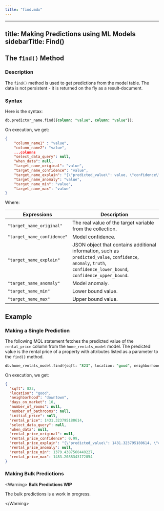 ```yaml
---
title: "find.mdx"
---
```


---
title: Making Predictions using ML Models
sidebarTitle: Find()
---

## The `find()` Method

### Description

The `find()` method is used to get predictions from the model table. The data is
not persistent - it is returned on the fly as a result-document.

### Syntax

Here is the syntax:

```sql
db.predictor_name.find({column: "value", column: "value"});
```

On execution, we get:

```json
{
    "column_name1" : "value",
    "column_name2": "value",
    ...columns
    "select_data_query": null,
    "when_data": null,
    "target_name_original": "value",
    "target_name_confidence": "value",
    "target_name_explain": "{\"predicted_value\": value, \"confidence\": value, \"anomaly\": null, \"truth\": null, \"confidence_lower_bound\": value \"confidence_upper_bound\": value}",
    "target_name_anomaly": "value",
    "target_name_min": "value",
    "target_name_max": "value"
}
```

Where:

| Expressions                | Description                                                                                                                                                        |
| -------------------------- | ------------------------------------------------------------------------------------------------------------------------------------------------------------------ |
| `"target_name_original"`   | The real value of the target variable from the collection.                                                                                                         |
| `"target_name_confidence"` | Model confidence.                                                                                                                                                  |
| `"target_name_explain"`    | JSON object that contains additional information, such as `predicted_value`, `confidence`, `anomaly`, `truth`, `confidence_lower_bound`, `confidence_upper_bound`. |
| `"target_name_anomaly"`    | Model anomaly.                                                                                                                                                     |
| `"target_name_min"`        | Lower bound value.                                                                                                                                                 |
| `"target_name_max"`        | Upper bound value.                                                                                                                                                 |

## Example

### Making a Single Prediction

The following MQL statement fetches the predicted value of the `rental_price`
column from the `home_rentals_model` model. The predicted value is the rental
price of a property with attributes listed as a parameter to the `find()`
method.

```sql
db.home_rentals_model.find({sqft: "823", location: "good", neighborhood: "downtown", days_on_market: "10"});
```

On execution, we get:

```json
{
  "sqft": 823,
  "location": "good",
  "neighborhood": "downtown",
  "days_on_market": 10,
  "number_of_rooms": null,
  "number_of_bathrooms": null,
  "initial_price": null,
  "rental_price": 1431.323795180614,
  "select_data_query": null,
  "when_data": null,
  "rental_price_original": null,
  "rental_price_confidence": 0.99,
  "rental_price_explain": "{\"predicted_value\": 1431.323795180614, \"confidence\": 0.99, \"anomaly\": null, \"truth\": null, \"confidence_lower_bound\": 1379.4387560440227, \"confidence_upper_bound\": 1483.2088343172054}",
  "rental_price_anomaly": null,
  "rental_price_min": 1379.4387560440227,
  "rental_price_max": 1483.2088343172054
}
```

### Making Bulk Predictions

&lt;Warning&gt; 
**Bulk Predictions WIP**

The bulk predictions is a work in progress.

&lt;/Warning&gt;
